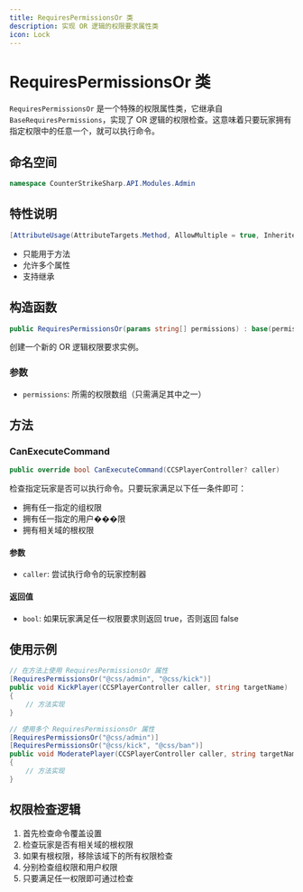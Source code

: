 ```yaml
---
title: RequiresPermissionsOr 类
description: 实现 OR 逻辑的权限要求属性类
icon: Lock
---
```


# RequiresPermissionsOr 类

`RequiresPermissionsOr` 是一个特殊的权限属性类，它继承自 `BaseRequiresPermissions`，实现了 OR 逻辑的权限检查。这意味着只要玩家拥有指定权限中的任意一个，就可以执行命令。

## 命名空间

```csharp
namespace CounterStrikeSharp.API.Modules.Admin
```

## 特性说明

```csharp
[AttributeUsage(AttributeTargets.Method, AllowMultiple = true, Inherited = true)]
```

- 只能用于方法
- 允许多个属性
- 支持继承

## 构造函数

```csharp
public RequiresPermissionsOr(params string[] permissions) : base(permissions)
```

创建一个新的 OR 逻辑权限要求实例。

### 参数

- `permissions`: 所需的权限数组（只需满足其中之一）

## 方法

### CanExecuteCommand

```csharp
public override bool CanExecuteCommand(CCSPlayerController? caller)
```

检查指定玩家是否可以执行命令。只要玩家满足以下任一条件即可：
- 拥有任一指定的组权限
- 拥有任一指定的用户���限
- 拥有相关域的根权限

#### 参数

- `caller`: 尝试执行命令的玩家控制器

#### 返回值

- `bool`: 如果玩家满足任一权限要求则返回 true，否则返回 false

## 使用示例

```csharp
// 在方法上使用 RequiresPermissionsOr 属性
[RequiresPermissionsOr("@css/admin", "@css/kick")]
public void KickPlayer(CCSPlayerController caller, string targetName)
{
    // 方法实现
}

// 使用多个 RequiresPermissionsOr 属性
[RequiresPermissionsOr("@css/admin")]
[RequiresPermissionsOr("@css/kick", "@css/ban")]
public void ModeratePlayer(CCSPlayerController caller, string targetName)
{
    // 方法实现
}
```

## 权限检查逻辑

1. 首先检查命令覆盖设置
2. 检查玩家是否有相关域的根权限
3. 如果有根权限，移除该域下的所有权限检查
4. 分别检查组权限和用户权限
5. 只要满足任一权限即可通过检查 